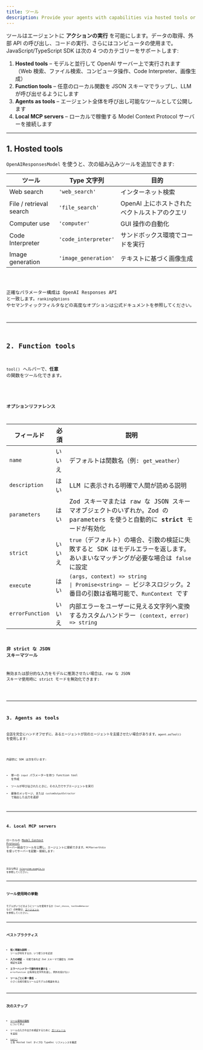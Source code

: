 ```yaml
---
title: ツール
description: Provide your agents with capabilities via hosted tools or custom function tools
---
```



ツールはエージェントに **アクションの実行** を可能にします。データの取得、外部 API の呼び出し、コードの実行、さらにはコンピュータの使用まで。JavaScript/TypeScript SDK は次の 4 つのカテゴリーをサポートします:

1. **Hosted tools** – モデルと並行して OpenAI サーバー上で実行されます（Web 検索、ファイル検索、コンピュータ操作、Code Interpreter、画像生成）
2. **Function tools** – 任意のローカル関数を JSON スキーマでラップし、LLM が呼び出せるようにします
3. **Agents as tools** – エージェント全体を呼び出し可能なツールとして公開します
4. **Local MCP servers** – ローカルで稼働する Model Context Protocol サーバーを接続します

---

## 1. Hosted tools

`OpenAIResponsesModel` を使うと、次の組み込みツールを追加できます:

| ツール                  | Type 文字列          | 目的                                          |
| ----------------------- | -------------------- | --------------------------------------------- |
| Web search              | `'web_search'`       | インターネット検索                            |
| File / retrieval search | `'file_search'`      | OpenAI 上にホストされたベクトルストアのクエリ |
| Computer use            | `'computer'`         | GUI 操作の自動化                              |
| Code Interpreter        | `'code_interpreter'` | サンドボックス環境でコードを実行              |
| Image generation        | `'image_generation'` | テキストに基づく画像生成                      |

<Code lang="typescript" code={toolsHostedToolsExample} title="Hosted tools" />

正確なパラメーター構成は OpenAI Responses API と一致します。`rankingOptions` やセマンティックフィルタなどの高度なオプションは公式ドキュメントを参照してください。

---

## 2. Function tools

`tool()` ヘルパーで、**任意** の関数をツール化できます。

<Code
  lang="typescript"
  code={toolsFunctionExample}
  title="Function tool with Zod parameters"
/>

### オプションリファレンス

| フィールド      | 必須   | 説明                                                                                                                                                                                                         |
| --------------- | ------ | ------------------------------------------------------------------------------------------------------------------------------------------------------------------------------------------------------------ |
| `name`          | いいえ | デフォルトは関数名（例: `get_weather`）                                                                                                                                                                      |
| `description`   | はい   | LLM に表示される明確で人間が読める説明                                                                                                                                                                       |
| `parameters`    | はい   | Zod スキーマまたは raw な JSON スキーマオブジェクトのいずれか。Zod の parameters を使うと自動的に **strict** モードが有効化                                                                                  |
| `strict`        | いいえ | `true`（デフォルト）の場合、引数の検証に失敗すると SDK はモデルエラーを返します。あいまいなマッチングが必要な場合は `false` に設定                                                                           |
| `execute`       | はい   | `(args, context) => string                                                                                               \| Promise<string>` – ビジネスロジック。2 番目の引数は省略可能で、`RunContext` です |
| `errorFunction` | いいえ | 内部エラーをユーザーに見える文字列へ変換するカスタムハンドラー `(context, error) => string`                                                                                                                  |

### 非 strict な JSON スキーマツール

無効または部分的な入力をモデルに推測させたい場合は、raw な JSON スキーマ使用時に strict モードを無効化できます:

<Code
  lang="typescript"
  code={nonStrictSchemaTools}
  title="Non-strict JSON schema tools"
/>

---

## 3. Agents as tools

会話を完全にハンドオフせずに、あるエージェントが別のエージェントを支援させたい場合があります。`agent.asTool()` を使用します:

<Code lang="typescript" code={agentsAsToolsExample} title="Agents as tools" />

内部的に SDK は次を行います:

- 単一の `input` パラメーターを持つ function tool を作成
- ツールが呼び出されたときに、その入力でサブエージェントを実行
- 最後のメッセージ、または `customOutputExtractor` で抽出した出力を返却

---

## 4. Local MCP servers

ローカルの [Model Context Protocol](https://modelcontextprotocol.io/) サーバー経由でツールを公開し、エージェントに接続できます。`MCPServerStdio` を使ってサーバーを起動・接続します:

<Code lang="typescript" code={mcpLocalServer} title="Local MCP server" />

完全な例は [`filesystem-example.ts`](https://github.com/openai/openai-agents-js/tree/main/examples/mcp/filesystem-example.ts) を参照してください。

---

## ツール使用時の挙動

モデルがいつどのようにツールを使用するか（`tool_choice`、`toolUseBehavior` など）の制御は、[エージェント](/openai-agents-js/ja/guides/agents#forcing-tool-use) を参照してください。

---

## ベストプラクティス

- **短く明確な説明** – ツールが何をするか、いつ使うかを記述
- **入力の検証** – 可能であれば Zod スキーマで厳密な JSON 検証を実施
- **エラーハンドラーで副作用を避ける** – `errorFunction` は有用な文字列を返し、例外を投げない
- **ツールごとに単一責任** – 小さく合成可能なツールはモデルの推論を向上

---

## 次のステップ

- [ツール使用の強制](/openai-agents-js/ja/guides/agents#forcing-tool-use) について学ぶ
- ツールの入力や出力を検証するために [ガードレール](/openai-agents-js/ja/guides/guardrails) を追加
- [`tool()`](/openai-agents-js/openai/agents/functions/tool) と各 Hosted tool タイプの TypeDoc リファレンスを確認
